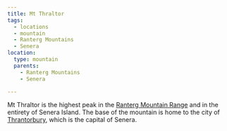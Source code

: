 ```yaml
---
title: Mt Thraltor
tags:
  - locations
  - mountain
  - Ranterg Mountains
  - Senera
location:
  type: mountain
  parents:
    - Ranterg Mountains
    - Senera

---
```


<Stub />

Mt Thraltor is the highest peak in the
[Ranterg Mountain Range](/locations/ranterg-mountains) and in the entirety of Senera
Island. The base of the mountain is home to the city of
[Thrantorbury](/locations/thrantorbury), which is the capital of Senera.
